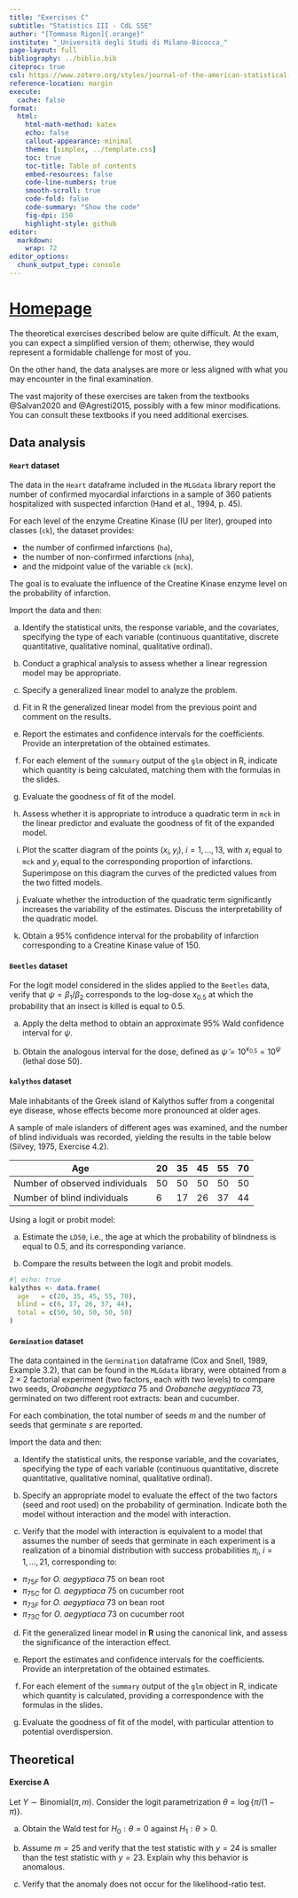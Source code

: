 ```yaml
---
title: "Exercises C"
subtitle: "Statistics III - CdL SSE"
author: "[Tommaso Rigon]{.orange}"
institute: "_Università degli Studi di Milano-Bicocca_"
page-layout: full
bibliography: ../biblio.bib
citeproc: true
csl: https://www.zotero.org/styles/journal-of-the-american-statistical-association
reference-location: margin
execute:
  cache: false
format:
  html:
    html-math-method: katex
    echo: false
    callout-appearance: minimal
    theme: [simplex, ../template.css]
    toc: true
    toc-title: Table of contents
    embed-resources: false
    code-line-numbers: true
    smooth-scroll: true
    code-fold: false
    code-summary: "Show the code"
    fig-dpi: 150
    highlight-style: github
editor: 
  markdown: 
    wrap: 72
editor_options: 
  chunk_output_type: console
---
```


# [Homepage](../index.html)

The theoretical exercises described below are quite [difficult]{.orange}. At the [exam]{.blue}, you can expect a [simplified version]{.blue} of them; otherwise, they would represent a formidable challenge for most of you.

On the other hand, the data analyses are more or less aligned with what you may encounter in the final examination.

:::callout-tip
The vast majority of these exercises are taken from the textbooks @Salvan2020 and @Agresti2015, possibly with a few minor modifications. You can consult these textbooks if you need additional exercises.
:::

## Data analysis

:::{.callout-note collapse=true}
#### `Heart` dataset


The data in the `Heart` dataframe included in the `MLGdata` library report the number of confirmed myocardial infarctions in a sample of 360 patients hospitalized with suspected infarction (Hand et al., 1994, p. 45).  

For each level of the enzyme Creatine Kinase (IU per liter), grouped into classes (`ck`), the dataset provides:  

- the number of confirmed infarctions (`ha`),  
- the number of non-confirmed infarctions (`nha`),  
- and the midpoint value of the variable `ck` (`mck`).  

The goal is to evaluate the influence of the Creatine Kinase enzyme level on the probability of infarction.  

Import the data and then:

(a) Identify the statistical units, the response variable, and the covariates, specifying the type of each variable (continuous quantitative, discrete quantitative, qualitative nominal, qualitative ordinal).  

(b) Conduct a graphical analysis to assess whether a linear regression model may be appropriate.  

(c) Specify a generalized linear model to analyze the problem.  

(d) Fit in R the generalized linear model from the previous point and comment on the results.  

(e) Report the estimates and confidence intervals for the coefficients. Provide an interpretation of the obtained estimates.  

(f) For each element of the `summary` output of the `glm` object in R, indicate which quantity is being calculated, matching them with the formulas in the slides.  

(g) Evaluate the goodness of fit of the model.  

(h) Assess whether it is appropriate to introduce a quadratic term in `mck` in the linear predictor and evaluate the goodness of fit of the expanded model.  

(i) Plot the scatter diagram of the points $(x_i, y_i)$, $i = 1, \dots, 13$, with $x_i$ equal to `mck` and $y_i$ equal to the corresponding proportion of infarctions. Superimpose on this diagram the curves of the predicted values from the two fitted models.  

(j) Evaluate whether the introduction of the quadratic term significantly increases the variability of the estimates. Discuss the interpretability of the quadratic model.  

(k) Obtain a 95% confidence interval for the probability of infarction corresponding to a Creatine Kinase value of 150.  
:::


:::{.callout-note collapse=true}
#### `Beetles` dataset

For the logit model considered in the slides applied to the `Beetles` data, verify that  $\psi = \beta_1 / \beta_2$ corresponds to the log-dose $x_{0.5}$ at which the probability that an insect is killed is equal to $0.5$. 

(a) Apply the delta method to obtain an approximate 95% Wald confidence interval for $\psi$.  

(b) Obtain the analogous interval for the dose, defined as $\tilde{\psi} = 10^{x_{0.5}} = 10^{\psi}$ (lethal dose 50). 
:::

:::{.callout-note collapse=true}
#### `kalythos` dataset

Male inhabitants of the Greek island of Kalythos suffer from a congenital eye disease, whose effects become more pronounced at older ages.  

A sample of male islanders of different ages was examined, and the number of blind individuals was recorded, yielding the results in the table below (Silvey, 1975, Exercise 4.2).  

| Age | 20 | 35 | 45 | 55 | 70 |  
|-----|----|----|----|----|----|  
| Number of observed individuals | 50 | 50 | 50 | 50 | 50 |  
| Number of blind individuals    |  6 | 17 | 26 | 37 | 44 |  

Using a logit or probit model:

(a) Estimate the `LD50`, i.e., the age at which the probability of blindness is equal to 0.5, and its corresponding variance.  

(b) Compare the results between the logit and probit models.  

```r
#| echo: true
kalythos <- data.frame(
  age   = c(20, 35, 45, 55, 70),
  blind = c(6, 17, 26, 37, 44),
  total = c(50, 50, 50, 50, 50)
)
```

:::

:::{.callout-note collapse=true}
#### `Germination` dataset

The data contained in the `Germination` dataframe (Cox and Snell, 1989, Example 3.2), that can be found in the `MLGdata` library, were obtained from a $2 \times 2$ factorial experiment (two factors, each with two levels) to compare two seeds, *Orobanche aegyptiaca* 75 and *Orobanche aegyptiaca* 73, germinated on two different root extracts: bean and cucumber.  

For each combination, the total number of seeds $m$ and the number of seeds that germinate $s$ are reported.  

Import the data and then:

(a) Identify the statistical units, the response variable, and the covariates, specifying the type of each variable (continuous quantitative, discrete quantitative, qualitative nominal, qualitative ordinal).  

(b) Specify an appropriate model to evaluate the effect of the two factors (seed and root used) on the probability of germination. Indicate both the model without interaction and the model with interaction.  

(c) Verify that the model with interaction is equivalent to a model that assumes the number of seeds that germinate in each experiment is a realization of a binomial distribution with success probabilities $\pi_i$, $i=1,\dots,21$, corresponding to:  
- $\pi_{75F}$ for *O. aegyptiaca* 75 on bean root  
- $\pi_{75C}$ for *O. aegyptiaca* 75 on cucumber root  
- $\pi_{73F}$ for *O. aegyptiaca* 73 on bean root  
- $\pi_{73C}$ for *O. aegyptiaca* 73 on cucumber root  

(d) Fit the generalized linear model in **R** using the canonical link, and assess the significance of the interaction effect.  

(e) Report the estimates and confidence intervals for the coefficients. Provide an interpretation of the obtained estimates.  

(f) For each element of the `summary` output of the `glm` object in R, indicate which quantity is calculated, providing a correspondence with the formulas in the slides.  

(g) Evaluate the goodness of fit of the model, with particular attention to potential [overdispersion]{.orange}.  

:::

## Theoretical

:::{.callout-note collapse=true}
#### Exercise A

Let $Y \sim \mathrm{Binomial}(\pi, m)$. Consider the logit parametrization $\theta = \log\{\pi/(1-\pi)\}$.  

(a) Obtain the Wald test for $H_0: \theta = 0$ against $H_1: \theta > 0$.  

(b) Assume $m = 25$ and verify that the test statistic with $y = 24$ is smaller than the test statistic with $y = 23$. Explain why this behavior is anomalous.  

(c) Verify that the anomaly does not occur for the likelihood-ratio test.  
:::

